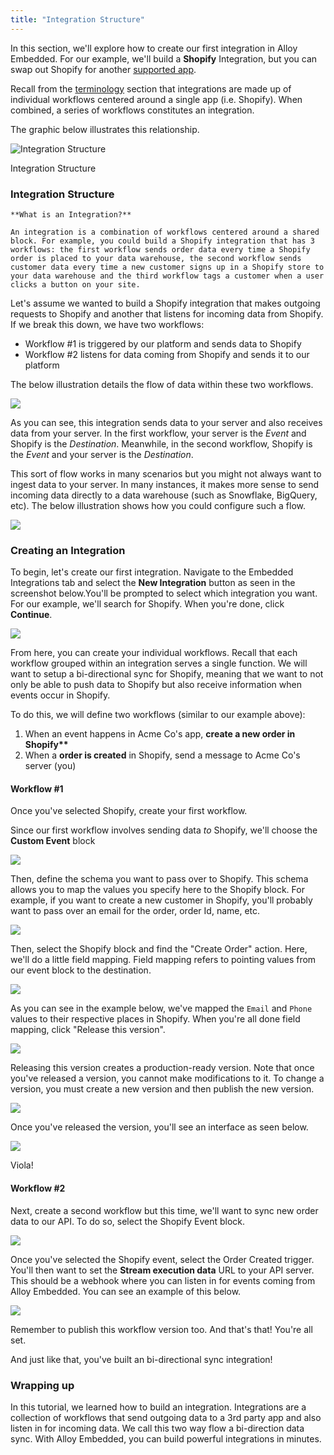 ```yaml
---
title: "Integration Structure"
---
```


In this section, we'll explore how to create our first integration in Alloy Embedded. For our example, we'll build a **Shopify** Integration, but you can swap out Shopify for another [supported app](http://runalloy.com/apps).

Recall from the [terminology](/docs/terminology) section that integrations are made up of individual workflows centered around a single app (i.e. Shopify). When combined, a series of workflows constitutes an integration.

The graphic below illustrates this relationship.

![Integration Structure](/images/0555862-BRD-27_Integration_structure.png)

Integration Structure

### Integration Structure

<Note>

    **What is an Integration?**

    An integration is a combination of workflows centered around a shared block. For example, you could build a Shopify integration that has 3 workflows: the first workflow sends order data every time a Shopify order is placed to your data warehouse, the second workflow sends customer data every time a new customer signs up in a Shopify store to your data warehouse and the third workflow tags a customer when a user clicks a button on your site.

</Note>

Let's assume we wanted to build a Shopify integration that makes outgoing requests to Shopify and another that listens for incoming data from Shopify. If we break this down, we have two workflows:

- Workflow #1 is triggered by our platform and sends data to Shopify
- Workflow #2 listens for data coming from Shopify and sends it to our platform

The below illustration details the flow of data within these two workflows.

![](/images/ed72f3d-BRD-27_Bi-directional_Data_Sync.png)

As you can see, this integration sends data to your server and also receives data from your server. In the first workflow, your server is the _Event_ and Shopify is the _Destination_. Meanwhile, in the second workflow, Shopify is the _Event_ and your server is the _Destination_.

This sort of flow works in many scenarios but you might not always want to ingest data to your server. In many instances, it makes more sense to send incoming data directly to a data warehouse (such as Snowflake, BigQuery, etc). The below illustration shows how you could configure such a flow.

![](/images/fb9e4f1-BRD-27_Data_Warehouse_Destination.png)

### Creating an Integration

To begin, let's create our first integration. Navigate to the Embedded Integrations tab and select the **New Integration** button as seen in the screenshot below.You'll be prompted to select which integration you want. For our example, we'll search for Shopify. When you're done, click **Continue**.

![](/images/efd40e1-Group_16.png)

From here, you can create your individual workflows. Recall that each workflow grouped within an integration serves a single function. We will want to setup a bi-directional sync for Shopify, meaning that we want to not only be able to push data to Shopify but also receive information when events occur in Shopify.

To do this, we will define two workflows (similar to our example above):

1. When an event happens in Acme Co's app, **create a new order in Shopify\*\***
2. When a **order is created** in Shopify, send a message to Acme Co's server (you)

#### Workflow #1

Once you've selected Shopify, create your first workflow.

Since our first workflow involves sending data _to_ Shopify, we'll choose the **Custom Event** block

![](/images/0436952-Screen_Shot_2022-09-10_at_11.26.50_PM.png)

Then, define the schema you want to pass over to Shopify. This schema allows you to map the values you specify here to the Shopify block. For example, if you want to create a new customer in Shopify, you'll probably want to pass over an email for the order, order Id, name, etc.

![](/images/080d9c2-Screen_Shot_2022-09-10_at_8.42.01_PM.png)

Then, select the Shopify block and find the "Create Order" action. Here, we'll do a little field mapping. Field mapping refers to pointing values from our event block to the destination.

![](/images/98df95e-Screen_Shot_2022-09-10_at_8.48.51_PM.png)

As you can see in the example below, we've mapped the `Email` and `Phone` values to their respective places in Shopify. When you're all done field mapping, click "Release this version".

![](/images/b3aa3ba-Screen_Shot_2022-09-10_at_11.29.53_PM.png)

Releasing this version creates a production-ready version. Note that once you've released a version, you cannot make modifications to it. To change a version, you must create a new version and then publish the new version.

![](/images/076cf23-Untitled_410.png)

Once you've released the version, you'll see an interface as seen below.

![](/images/96f8139-Screen_Shot_2022-09-10_at_11.31.13_PM.png)

Viola!

#### Workflow #2

Next, create a second workflow but this time, we'll want to sync new order data to our API. To do so, select the Shopify Event block.

![](/images/616334c-Screen_Shot_2022-09-10_at_11.35.04_PM.png)

Once you've selected the Shopify event, select the Order Created trigger. You'll then want to set the **Stream execution data** URL to your API server. This should be a webhook where you can listen in for events coming from Alloy Embedded. You can see an example of this below.

![](/images/5a76a93-Screen_Shot_2022-09-10_at_11.33.25_PM.png)

Remember to publish this workflow version too. And that's that! You're all set.

And just like that, you've built an bi-directional sync integration!

### Wrapping up

In this tutorial, we learned how to build an integration. Integrations are a collection of workflows that send outgoing data to a 3rd party app and also listen in for incoming data. We call this two way flow a bi-direction data sync. With Alloy Embedded, you can build powerful integrations in minutes.
